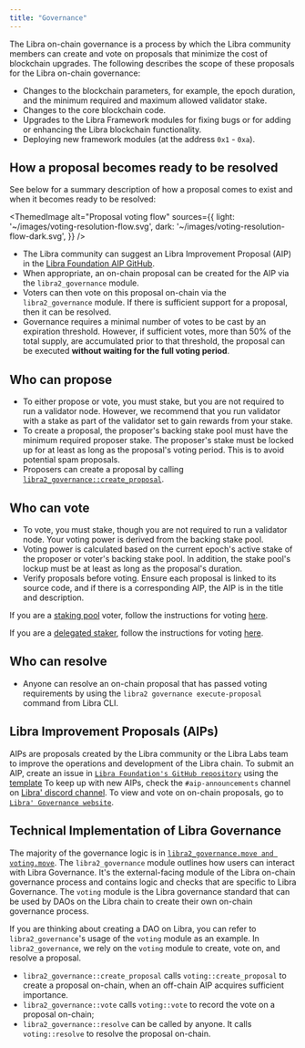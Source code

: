 ```yaml
---
title: "Governance"
---
```



The Libra on-chain governance is a process by which the Libra community members can create and vote on proposals that minimize the cost of blockchain upgrades. The following describes the scope of these proposals for the Libra on-chain governance:

- Changes to the blockchain parameters, for example, the epoch duration, and the minimum required and maximum allowed validator stake.
- Changes to the core blockchain code.
- Upgrades to the Libra Framework modules for fixing bugs or for adding or enhancing the Libra blockchain functionality.
- Deploying new framework modules (at the address `0x1` - `0xa`).

## How a proposal becomes ready to be resolved

See below for a summary description of how a proposal comes to exist and when it becomes ready to be resolved:

<ThemedImage
  alt="Proposal voting flow"
  sources={{
light: '~/images/voting-resolution-flow.svg',
dark: '~/images/voting-resolution-flow-dark.svg',
}}
/>

- The Libra community can suggest an Libra Improvement Proposal (AIP) in the [Libra Foundation AIP GitHub](https://github.com/libra2-foundation/AIPs).
- When appropriate, an on-chain proposal can be created for the AIP via the `libra2_governance` module.
- Voters can then vote on this proposal on-chain via the `libra2_governance` module. If there is sufficient support for a proposal, then it can be resolved.
- Governance requires a minimal number of votes to be cast by an expiration threshold. However, if sufficient votes, more than 50% of the total supply, are accumulated prior to that threshold, the proposal can be executed **without waiting for the full voting period**.

## Who can propose

- To either propose or vote, you must stake, but you are not required to run a validator node. However, we recommend that you run validator with a stake as part of the validator set to gain rewards from your stake.
- To create a proposal, the proposer's backing stake pool must have the minimum required proposer stake. The proposer's stake must be locked up for at least as long as the proposal's voting period. This is to avoid potential spam proposals.
- Proposers can create a proposal by calling [`libra2_governance::create_proposal`](https://github.com/libra2org/libra2-core/blob/27a255ebc662817944435349afc4ec33ea317e64/libra2-move/framework/libra2-framework/sources/libra2_governance.move#L183).

## Who can vote

- To vote, you must stake, though you are not required to run a validator node. Your voting power is derived from the backing stake pool.
- Voting power is calculated based on the current epoch's active stake of the proposer or voter's backing stake pool. In addition, the stake pool's lockup must be at least as long as the proposal's duration.
- Verify proposals before voting. Ensure each proposal is linked to its source code, and if there is a corresponding AIP, the AIP is in the title and description.

If you are a [staking pool](/network/blockchain/staking) voter, follow the instructions for voting [here](/network/nodes/validator-node/connect-nodes/staking-pool-voter).

If you are a [delegated staker](/network/blockchain/delegated-staking), follow the instructions for voting [here](/network/nodes/validator-node/connect-nodes/staking-pool-voter#delegation-pool-voter).

## Who can resolve

- Anyone can resolve an on-chain proposal that has passed voting requirements by using the `libra2 governance execute-proposal` command from Libra CLI.

## Libra Improvement Proposals (AIPs)

AIPs are proposals created by the Libra community or the Libra Labs team to improve the operations and development of the Libra chain.
To submit an AIP, create an issue in [`Libra Foundation's GitHub repository`](https://github.com/libra2-foundation/AIPs/issues) using the [template](https://github.com/libra2-foundation/AIPs/blob/main/TEMPLATE.md)
To keep up with new AIPs, check the `#aip-announcements` channel on [Libra' discord channel](https://discord.gg/libra2network).
To view and vote on on-chain proposals, go to [`Libra' Governance website`](https://governance.libra2foundation.org/).

## Technical Implementation of Libra Governance

The majority of the governance logic is in [`libra2_governance.move and voting.move`](https://github.com/libra2org/libra2-core/blob/main/libra2-move/framework/libra2-framework/sources).
The `libra2_governance` module outlines how users can interact with Libra Governance. It's the external-facing module of the Libra on-chain governance process and contains logic and checks that are specific to Libra Governance.
The `voting` module is the Libra governance standard that can be used by DAOs on the Libra chain to create their own on-chain governance process.

If you are thinking about creating a DAO on Libra, you can refer to `libra2_governance`'s usage of the `voting` module as an example.
In `libra2_governance`, we rely on the `voting` module to create, vote on, and resolve a proposal.

- `libra2_governance::create_proposal` calls `voting::create_proposal` to create a proposal on-chain, when an off-chain AIP acquires sufficient importance.
- `libra2_governance::vote` calls `voting::vote` to record the vote on a proposal on-chain;
- `libra2_governance::resolve` can be called by anyone. It calls `voting::resolve` to resolve the proposal on-chain.

